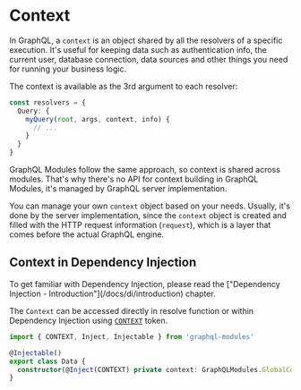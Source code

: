 
# Context

In GraphQL, a `context` is an object shared by all the resolvers of a specific execution. It's useful for keeping data such as authentication info, the current user, database connection, data sources and other things you need for running your business logic.

The context is available as the 3rd argument to each resolver:

```ts
const resolvers = {
  Query: {
    myQuery(root, args, context, info) {
      // ...
    }
  }
}
```

GraphQL Modules follow the same approach, so context is shared across modules. That's why there's no API for context building in GraphQL Modules, it's managed by GraphQL server implementation.

You can manage your own `context` object based on your needs. Usually, it's done by the server implementation, since the `context` object is created and filled with the HTTP request information (`request`), which is a layer that comes before the actual GraphQL engine.

## Context in Dependency Injection

<Callout>
  To get familiar with Dependency Injection, please read the ["Dependency
  Injection - Introduction"](/docs/di/introduction) chapter.
</Callout>

The `Context` can be accessed directly in resolve function or within Dependency Injection using [`CONTEXT`](/docs/api#context) token.

```ts
import { CONTEXT, Inject, Injectable } from 'graphql-modules'

@Injectable()
export class Data {
  constructor(@Inject(CONTEXT) private context: GraphQLModules.GlobalContext) {}
}
```
